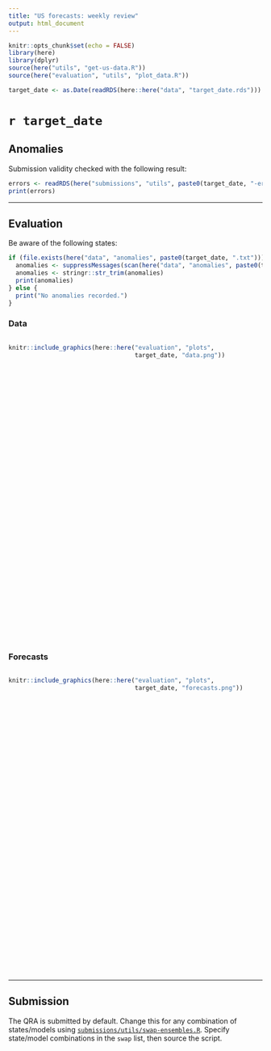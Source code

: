 ```yaml
---
title: "US forecasts: weekly review"
output: html_document
---
```

<style>
.vscroll-plot {
    width: 1000px;
    height: 600px;
    overflow-y: scroll;
    overflow-x: hidden;
}
</style>

```r
knitr::opts_chunk$set(echo = FALSE)
library(here)
library(dplyr)
source(here("utils", "get-us-data.R"))
source(here("evaluation", "utils", "plot_data.R"))

target_date <- as.Date(readRDS(here::here("data", "target_date.rds"))) 
```

# `r target_date`

## Anomalies

Submission validity checked with the following result:
```r
errors <- readRDS(here("submissions", "utils", paste0(target_date, "-errors.rds")))
print(errors)
```

----

## Evaluation {.tabset}

Be aware of the following states:
```r
if (file.exists(here("data", "anomalies", paste0(target_date, ".txt")))) {
  anomalies <- suppressMessages(scan(here("data", "anomalies", paste0(target_date, ".txt")), what = "character", sep = ","))
  anomalies <- stringr::str_trim(anomalies)
  print(anomalies)
} else {
  print("No anomalies recorded.")
}
```

### Data {.tabset .tabset-pills}

<div class="vscroll-plot">
  
```r
knitr::include_graphics(here::here("evaluation", "plots",
                                   target_date, "data.png"))
```
</div>

### Forecasts {.tabset .tabset-pills}

<div class="vscroll-plot">
```r
knitr::include_graphics(here::here("evaluation", "plots",
                                   target_date, "forecasts.png"))
```
</div>

---

## Submission
The QRA is submitted by default. Change this for any combination of states/models using [`submissions/utils/swap-ensembles.R`](https://github.com/epiforecasts/covid-us-forecasts/blob/master/submissions/utils/swap-ensembles.R). Specify state/model combinations in the `swap` list, then source the script.



